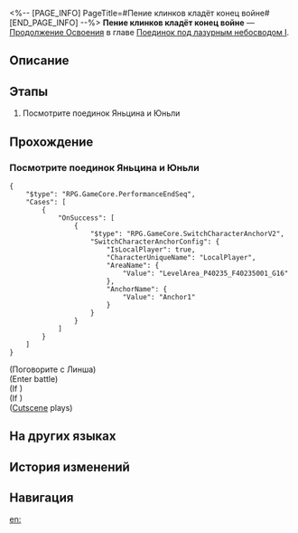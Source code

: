 <%-- [PAGE_INFO]
PageTitle=#Пение клинков кладёт конец войне#
[END_PAGE_INFO] --%>
{{Дополнить|Диалоги.}}
{{Миссия Инфобокс
|id              = 2022005
|Название        = 
|Изображение     = Миссия Пение клинков кладёт конец войне.png
|Тип             = Продолжение Освоения
|Событие         = 
|Глава           = Поединок под лазурным небосводом I
|Условия         = 
|Персонажи       = Первопроходец
|СтартЛокация    = [[Лофу Сяньчжоу]] — [[Комиссия по алхимии]]
|Мир             = Лофу Сяньчжоу
|Предыдущая      = 
|Следующая       = 
|Награды         = Опыт Освоения*500; Звёздный нефрит*60; Очищенный эфир*6; Утраченный кристалл*4; Кредиты*60 000
}}
'''Пение клинков кладёт конец войне''' — [[Продолжение Освоения]] в главе [[Поединок под лазурным небосводом I]].

==Описание==
{{Описание|<!--официальное описание из Перекрёстка судеб-->}}

==Этапы==
# Посмотрите поединок Яньцина и Юньли

==Прохождение==
{{Дополнить}}

===Посмотрите поединок Яньцина и Юньли===
{{Описание миссии|тип=Продолжение Освоения|локация=Комиссия по алхимии|При посредничестве нового Мастера котла Комиссии по алхимии вы успешно снимаете с себя выдвинутые КММ обвинения и сопровождаете желающую поговорить главу в Комиссию по алхимии. Однако ваша беседа прерывается юной фехтовальщицей, долгое время ожидающей момента, чтобы скрестить с Яньцином мечи.}}
{{Диалог Начало}}
:{{tx}}
<pre>{
	"$type": "RPG.GameCore.PerformanceEndSeq",
	"Cases": [
		{
			"OnSuccess": [
				{
					"$type": "RPG.GameCore.SwitchCharacterAnchorV2",
					"SwitchCharacterAnchorConfig": {
						"IsLocalPlayer": true,
						"CharacterUniqueName": "LocalPlayer",
						"AreaName": {
							"Value": "LevelArea_P40235_F40235001_G16"
						},
						"AnchorName": {
							"Value": "Anchor1"
						}
					}
				}
			]
		}
	]
}</pre>

;(Поговорите с Линша)
:{{tx}}
;(Enter battle)
:{{Список врагов|mode=sent|Зверь Изобилия: Древесный волк*5/-70% Сила атаки; Зверь Изобилия: Золотая гончая*4/-70% Сила атаки; Зверь Изобилия: Могучий примат*2/-75% Сила атаки, -66.7% НР, -240 ; Ученик Санктус Медикус: Баллистарий*4/-70% Сила атаки; Поражённая Марой стражница*4/-70% Сила атаки}}
;(If {{cx}}<!--SubMission Finish: 202200506-->)
;(If {{cx}}<!--SubMission not Finish: 202200506-->)
:{{tx}}
;([[#Gallery|Cutscene]] plays)
:{{tx}}
{{Диалог Конец}}

==На других языках==
{{На других языках
|en   = The Quieting of Quillons
|zhs  = 锷击刃鸣，止戈罢兵
|zht  = 鍔擊刃鳴，止戈罷兵
|ja   = 切り結ぶ刃と止戈の勇将
|ko   = 교차하는 칼끝을 멈춘 일격
|es   = Sonar de espadas que detiene legiones
|fr   = Le Silence des quillons
|ru   = Пение клинков кладёт конец войне
|th   = คมดาบกู่ก้องยุติวิวาท
|vi   = Đao Kiếm Hòa Thanh, Gác Lại Chiến Tranh
|de   = Gesang der Klingen, Untergang der Armee
|id   = Serangan yang Menghentikan Peperangan
|pt   = O Silêncio do Combate
}}

==История изменений==
{{История изменений|3.5}}

==Навигация==
{{Продолжение Освоения Навбокс|Глава }}

[[en:]]
